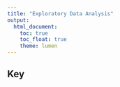 ```yaml
---
title: "Exploratory Data Analysis"
output: 
  html_document:
    toc: true
    toc_float: true
    theme: lumen
---
```


## Key 